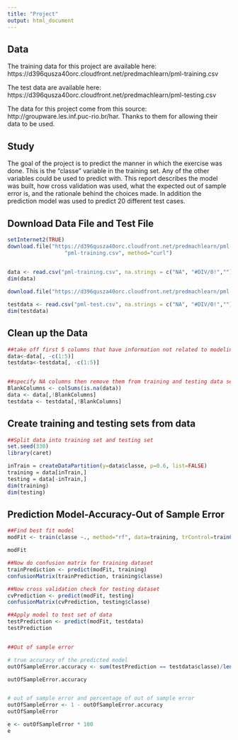 ```yaml
---
title: "Project"
output: html_document
---
```


<h2>Data</h2> 

The training data for this project are available here: 
https://d396qusza40orc.cloudfront.net/predmachlearn/pml-training.csv

The test data are available here: 
https://d396qusza40orc.cloudfront.net/predmachlearn/pml-testing.csv

The data for this project come from this source: http://groupware.les.inf.puc-rio.br/har. Thanks to them for allowing their data to be used.

<h2>Study</h2>
The goal of the project is to predict the manner in which the exercise was done. This is the "classe" variable in the training set. Any of the other variables could be used to predict with. This report describes the model was built, how cross validation was used, what the expected out of sample error is, and the rationale behind the choices made. In addition the prediction model was used to predict 20 different test cases. 

<h2>Download Data File and Test File</h2>

```r

setInternet2(TRUE)
download.file("https://d396qusza40orc.cloudfront.net/predmachlearn/pml-training.csv",
                  "pml-training.csv", method="curl")

              
data <- read.csv("pml-training.csv", na.strings = c("NA", "#DIV/0!",""))
dim(data)

download.file("https://d396qusza40orc.cloudfront.net/predmachlearn/pml-testing.csv","pml-test.csv")

testdata <- read.csv("pml-test.csv", na.strings = c("NA", "#DIV/0!",""))
dim(testdata)
```
<h2>Clean up the Data</h2>

```r
##take off first 5 columns that have information not related to modeling from ##training and testing data sets
data<-data[, -c(1:5)]
testdata<-testdata[, -c(1:5)]


##specify NA columns then remove them from training and testing data sets
BlankColumns <- colSums(is.na(data))
data <- data[,!BlankColumns]
testdata <- testdata[,!BlankColumns]
```

<h2>Create training and testing sets from data</h2>
```r

##Split data into training set and testing set
set.seed(330)
library(caret)

inTrain = createDataPartition(y=data$classe, p=0.6, list=FALSE)
training = data[inTrain,]
testing = data[-inTrain,]
dim(training)
dim(testing)

```

<h2>Prediction Model-Accuracy-Out of Sample Error</h2>

```r
##Find best fit model
modFit <- train(classe ~., method="rf", data=training, trControl=trainControl(method='cv'), number=5, allowParallel=TRUE )

modFit

##Now do confusion matrix for training dataset 
trainPrediction <- predict(modFit, training)
confusionMatrix(trainPrediction, training$classe)

##Now cross validation check for testing dataset
cvPrediction <- predict(modFit, testing)
confusionMatrix(cvPrediction, testing$classe)

##Apply model to test set of data
testPrediction <- predict(modFit, testdata)
testPrediction


##Out of sample error

# true accuracy of the predicted model
outOfSampleError.accuracy <- sum(testPrediction == testdata$classe)/length(testPrediction)

outOfSampleError.accuracy


# out of sample error and percentage of out of sample error
outOfSampleError <- 1 - outOfSampleError.accuracy
outOfSampleError

e <- outOfSampleError * 100
e



```

